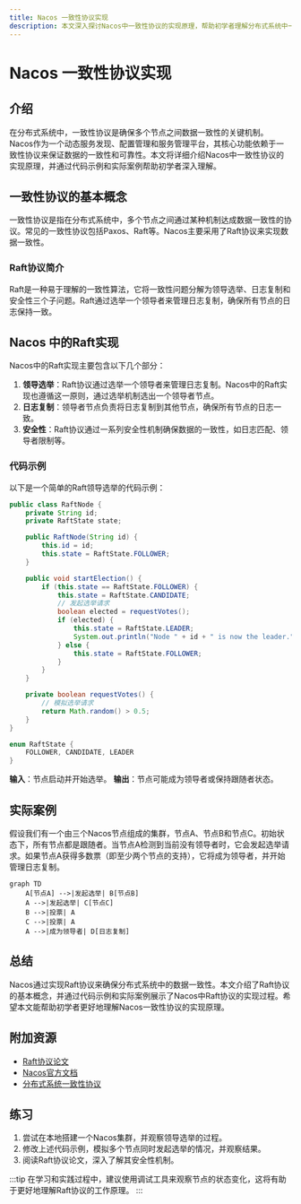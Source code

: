 ```yaml
---
title: Nacos 一致性协议实现
description: 本文深入探讨Nacos中一致性协议的实现原理，帮助初学者理解分布式系统中一致性协议的核心概念及其在Nacos中的应用。
---
```


# Nacos 一致性协议实现

## 介绍

在分布式系统中，一致性协议是确保多个节点之间数据一致性的关键机制。Nacos作为一个动态服务发现、配置管理和服务管理平台，其核心功能依赖于一致性协议来保证数据的一致性和可靠性。本文将详细介绍Nacos中一致性协议的实现原理，并通过代码示例和实际案例帮助初学者深入理解。

## 一致性协议的基本概念

一致性协议是指在分布式系统中，多个节点之间通过某种机制达成数据一致性的协议。常见的一致性协议包括Paxos、Raft等。Nacos主要采用了Raft协议来实现数据一致性。

### Raft协议简介

Raft是一种易于理解的一致性算法，它将一致性问题分解为领导选举、日志复制和安全性三个子问题。Raft通过选举一个领导者来管理日志复制，确保所有节点的日志保持一致。

## Nacos 中的Raft实现

Nacos中的Raft实现主要包含以下几个部分：

1. **领导选举**：Raft协议通过选举一个领导者来管理日志复制。Nacos中的Raft实现也遵循这一原则，通过选举机制选出一个领导者节点。
2. **日志复制**：领导者节点负责将日志复制到其他节点，确保所有节点的日志一致。
3. **安全性**：Raft协议通过一系列安全性机制确保数据的一致性，如日志匹配、领导者限制等。

### 代码示例

以下是一个简单的Raft领导选举的代码示例：

```java
public class RaftNode {
    private String id;
    private RaftState state;

    public RaftNode(String id) {
        this.id = id;
        this.state = RaftState.FOLLOWER;
    }

    public void startElection() {
        if (this.state == RaftState.FOLLOWER) {
            this.state = RaftState.CANDIDATE;
            // 发起选举请求
            boolean elected = requestVotes();
            if (elected) {
                this.state = RaftState.LEADER;
                System.out.println("Node " + id + " is now the leader.");
            } else {
                this.state = RaftState.FOLLOWER;
            }
        }
    }

    private boolean requestVotes() {
        // 模拟选举请求
        return Math.random() > 0.5;
    }
}

enum RaftState {
    FOLLOWER, CANDIDATE, LEADER
}
```

**输入**：节点启动并开始选举。
**输出**：节点可能成为领导者或保持跟随者状态。

## 实际案例

假设我们有一个由三个Nacos节点组成的集群，节点A、节点B和节点C。初始状态下，所有节点都是跟随者。当节点A检测到当前没有领导者时，它会发起选举请求。如果节点A获得多数票（即至少两个节点的支持），它将成为领导者，并开始管理日志复制。

```mermaid
graph TD
    A[节点A] -->|发起选举| B[节点B]
    A -->|发起选举| C[节点C]
    B -->|投票| A
    C -->|投票| A
    A -->|成为领导者| D[日志复制]
```

## 总结

Nacos通过实现Raft协议来确保分布式系统中的数据一致性。本文介绍了Raft协议的基本概念，并通过代码示例和实际案例展示了Nacos中Raft协议的实现过程。希望本文能帮助初学者更好地理解Nacos一致性协议的实现原理。

## 附加资源

- [Raft协议论文](https://raft.github.io/raft.pdf)
- [Nacos官方文档](https://nacos.io/zh-cn/docs/what-is-nacos.html)
- [分布式系统一致性协议](https://en.wikipedia.org/wiki/Consensus_(computer_science))

## 练习

1. 尝试在本地搭建一个Nacos集群，并观察领导选举的过程。
2. 修改上述代码示例，模拟多个节点同时发起选举的情况，并观察结果。
3. 阅读Raft协议论文，深入了解其安全性机制。

:::tip
在学习和实践过程中，建议使用调试工具来观察节点的状态变化，这将有助于更好地理解Raft协议的工作原理。
:::